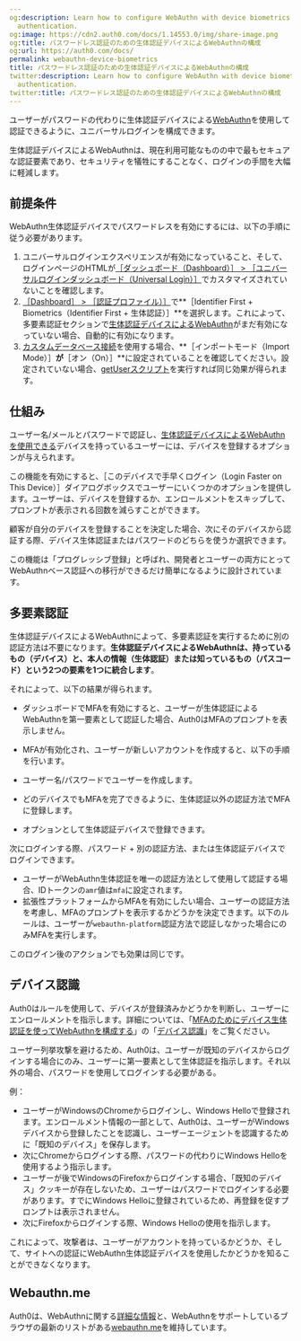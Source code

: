 ```yaml
---
og:description: Learn how to configure WebAuthn with device biometrics for passwordless
  authentication.
og:image: https://cdn2.auth0.com/docs/1.14553.0/img/share-image.png
og:title: パスワードレス認証のための生体認証デバイスによるWebAuthnの構成
og:url: https://auth0.com/docs/
permalink: webauthn-device-biometrics
title: パスワードレス認証のための生体認証デバイスによるWebAuthnの構成
twitter:description: Learn how to configure WebAuthn with device biometrics for passwordless
  authentication.
twitter:title: パスワードレス認証のための生体認証デバイスによるWebAuthnの構成
---
```


ユーザーがパスワードの代わりに生体認証デバイスによる[WebAuthn](/mfa/mfa-factors/fido-authentication-with-webauthn)を使用して認証できるように、ユニバーサルログインを構成できます。

生体認証デバイスによるWebAuthnは、現在利用可能なものの中で最もセキュアな認証要素であり、セキュリティを犠牲にすることなく、ログインの手間を大幅に軽減します。



## 前提条件

WebAuthn生体認証デバイスでパスワードレスを有効にするには、以下の手順に従う必要があります。

1. ユニバーサルログインエクスペリエンスが有効になっていること、そして、ログインページのHTMLが[［ダッシュボード（Dashboard）］ > ［ユニバーサルログインダッシュボード（Universal Login）］](https://manage.auth0.com/#/login_settings)でカスタマイズされていないことを確認します。
2. [［Dashboard］ > ［認証プロファイル）］](https://manage.auth0.com/#/authentication-profiles)で**［Identifier First + Biometrics（Identifier First + 生体認証）］**を選択します。これによって、多要素認証セクションで[生体認証デバイスによるWebAuthn](/mfa/mfa-factors/fido-authentication-with-webauthn/configure-webauthn-device-biometrics-for-mfa)がまだ有効になっていない場合、自動的に有効になります。
3. [カスタムデータベース接続](/connections/database/custom-db)を使用する場合、**［インポートモード（Import Mode）］**が**［オン（On）］**に設定されていることを確認してください。設定されていない場合、[getUserスクリプト](/get-user)を実行すれば同じ効果が得られます。

## 仕組み

ユーザー名/メールとパスワードで認証し、[生体認証デバイスによるWebAuthnを使用できる](https://webauthn.me/browser-support)デバイスを持っているユーザーには、デバイスを登録するオプションが与えられます。

この機能を有効にすると、［このデバイスで手早くログイン（Login Faster on This Device）］ダイアログボックスでユーザーにいくつかのオプションを提供します。ユーザーは、デバイスを登録するか、エンロールメントをスキップして、プロンプトが表示される回数を減らすことができます。



顧客が自分のデバイスを登録することを決定した場合、次にそのデバイスから認証する際、デバイス生体認証またはパスワードのどちらを使うか選択できます。

この機能は「プログレッシブ登録」と呼ばれ、開発者とユーザーの両方にとってWebAuthnベース認証への移行ができるだけ簡単になるように設計されています。

## 多要素認証

生体認証デバイスによるWebAuthnによって、多要素認証を実行するために別の認証方法は不要になります。**生体認証デバイスによるWebAuthnは、持っているもの（デバイス）と、本人の情報（生体認証）または知っているもの（パスコード）という2つの要素を1つに統合します**。

それによって、以下の結果が得られます。

* ダッシュボードでMFAを有効にすると、ユーザーが生体認証によるWebAuthnを第一要素として認証した場合、Auth0はMFAのプロンプトを表示しません。
* MFAが有効化され、ユーザーが新しいアカウントを作成すると、以下の手順を行います。

* ユーザー名/パスワードでユーザーを作成します。
* どのデバイスでもMFAを完了できるように、生体認証以外の認証方法でMFAに登録します。
* オプションとして生体認証デバイスで登録できます。

次にログインする際、パスワード + 別の認証方法、または生体認証デバイスでログインできます。

* ユーザーがWebAuthn生体認証を唯一の認証方法として使用して認証する場合、IDトークンの`amr`値は`mfa`に設定されます。
* 拡張性プラットフォームからMFAを有効にしたい場合、ユーザーの認証方法を考慮し、MFAのプロンプトを表示するかどうかを決定できます。以下のルールは、ユーザーが`webauthn-platform`認証方法で認証しなかった場合にのみMFAを実行します。



このログイン後のアクションでも効果は同じです。



## デバイス認識

Auth0はルールを使用して、デバイスが登録済みかどうかを判断し、ユーザーにエンロールメントを指示します。詳細については、「[MFAのためにデバイス生体認証を使ってWebAuthnを構成する](/mfa/mfa-factors/fido-authentication-with-webauthn/configure-webauthn-device-biometrics-for-mfa)」の「[デバイス認識](/secure/multi-factor-authentication/fido-authentication-with-webauthn/configure-webauthn-device-biometrics-for-mfa#device-recognition)」をご覧ください。

ユーザー列挙攻撃を避けるため、Auth0は、ユーザーが既知のデバイスからログインする場合にのみ、ユーザーに第一要素として生体認証を指示します。それ以外の場合、パスワードを使用してログインする必要がある。

例：

* ユーザーがWindowsのChromeからログインし、Windows Helloで登録されます。エンロールメント情報の一部として、Auth0は、ユーザーがWindowsデバイスから登録したことを認識し、ユーザーエージェントを認識するために「既知のデバイス」を保存します。
* 次にChromeからログインする際、パスワードの代わりにWindows Helloを使用するよう指示します。
* ユーザーが後でWindowsのFirefoxからログインする場合、「既知のデバイス」クッキーが存在しないため、ユーザーはパスワードでログインする必要があります。すでにWindows Helloに登録されているため、再登録を促すプロンプトは表示されません。
* 次にFirefoxからログインする際、Windows Helloの使用を指示します。

これによって、攻撃者は、ユーザーがアカウントを持っているかどうか、そして、サイトへの認証にWebAuthn生体認証デバイスを使用したかどうかを知ることができなくなります。

## Webauthn.me

Auth0は、WebAuthnに関する[詳細な情報](https://webauthn.me/introduction)と、WebAuthnをサポートしているブラウザの最新のリストがある[webauthn.me](https://a0.to/webauthme-auth0-docs)を維持しています。